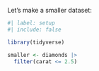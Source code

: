 Let's make a smaller dataset:

```r
#| label: setup
#| include: false

library(tidyverse)

smaller <- diamonds |> 
  filter(carat <= 2.5)
```
